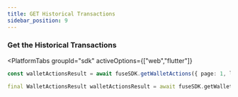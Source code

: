 ```yaml
---
title: GET Historical Transactions
sidebar_position: 9
---
```



### **Get the Historical Transactions**

<PlatformTabs
	groupId="sdk"
	activeOptions={["web","flutter"]}
>
<PlatformTabItem value="web">

```typescript
const walletActionsResult = await fuseSDK.getWalletActions({ page: 1, limit: 10 });
```

</PlatformTabItem>

<PlatformTabItem value="flutter">

```dart
final WalletActionsResult walletActionsResult = await fuseSDK.getWalletActions(page: 1, limit: 50);
```

</PlatformTabItem>
</PlatformTabs>
